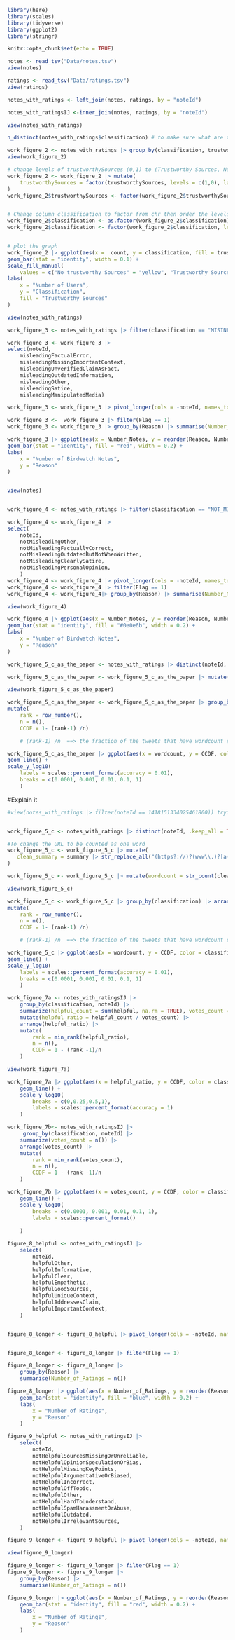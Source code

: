 ```r
library(here)
library(scales)
library(tidyverse)
library(ggplot2)
library(stringr)

knitr::opts_chunk$set(echo = TRUE)
```


```r
notes <- read_tsv("Data/notes.tsv")
view(notes)

ratings <- read_tsv("Data/ratings.tsv")
view(ratings)

notes_with_ratings <- left_join(notes, ratings, by = "noteId") 

notes_with_ratingsIJ <-inner_join(notes, ratings, by = "noteId")

view(notes_with_ratings)

```

```r
n_distinct(notes_with_ratings$classification) # to make sure what are the possible options for this column 

work_figure_2 <- notes_with_ratings |> group_by(classification, trustworthySources) |> summarise(count = n_distinct(noteId))
view(work_figure_2)

# change levels of trustworthySources (0,1) to (Trustworthy Sources, No trustworthy Sources) then order the levels for the graph 
work_figure_2 <- work_figure_2 |> mutate(
    trustworthySources = factor(trustworthySources, levels = c(1,0), labels =  c("Trustworthy Sources" , "No trustworthy Sources"))
) 
work_figure_2$trustworthySources <- factor(work_figure_2$trustworthySources, levels = c("No trustworthy Sources", "Trustworthy Sources"))


# Change column classification to factor from chr then order the levels for the graph
work_figure_2$classification <- as.factor(work_figure_2$classification)
work_figure_2$classification <- factor(work_figure_2$classification, levels = c("NOT_MISLEADING", "MISINFORMED_OR_POTENTIALLY_MISLEADING"))


# plot the graph 
work_figure_2 |> ggplot(aes(x =  count, y = classification, fill = trustworthySources)) +
geom_bar(stat = "identity", width = 0.1) + 
scale_fill_manual(
    values = c("No trustworthy Sources" = "yellow", "Trustworthy Sources" = "#4141db")) + 
labs(
    x = "Number of Users", 
    y = "Classification", 
    fill = "Trustworthy Sources"
)
```


```r

view(notes_with_ratings)

work_figure_3 <- notes_with_ratings |> filter(classification == "MISINFORMED_OR_POTENTIALLY_MISLEADING")

work_figure_3 <- work_figure_3 |> 
select(noteId, 
    misleadingFactualError, 
    misleadingMissingImportantContext,
    misleadingUnverifiedClaimAsFact, 
    misleadingOutdatedInformation, 
    misleadingOther, 
    misleadingSatire, 
    misleadingManipulatedMedia) 

work_figure_3 <- work_figure_3 |> pivot_longer(cols = -noteId, names_to = "Reason", values_to = "Flag")

work_figure_3 <-  work_figure_3 |> filter(Flag == 1)
work_figure_3 <- work_figure_3 |> group_by(Reason) |> summarise(Number_Notes = n_distinct(noteId))

work_figure_3 |> ggplot(aes(x = Number_Notes, y = reorder(Reason, Number_Notes))) +
geom_bar(stat = "identity", fill = "red", width = 0.2) + 
labs(
    x = "Number of Birdwatch Notes", 
    y = "Reason"
)



```


```r

view(notes)


work_figure_4 <- notes_with_ratings |> filter(classification == "NOT_MISLEADING")

work_figure_4 <- work_figure_4 |> 
select(
    noteId,
    notMisleadingOther, 
    notMisleadingFactuallyCorrect, 
    notMisleadingOutdatedButNotWhenWritten, 
    notMisleadingClearlySatire, 
    notMisleadingPersonalOpinion, 
    )
work_figure_4 <- work_figure_4 |> pivot_longer(cols = -noteId, names_to = "Reason", values_to = "Flag")
work_figure_4 <- work_figure_4 |> filter(Flag == 1)
work_figure_4 <- work_figure_4|> group_by(Reason) |> summarise(Number_Notes = n_distinct(noteId))

view(work_figure_4)

work_figure_4 |> ggplot(aes(x = Number_Notes, y = reorder(Reason, Number_Notes))) +
geom_bar(stat = "identity", fill = "#0e0e6b", width = 0.2) + 
labs(
    x = "Number of Birdwatch Notes", 
    y = "Reason"
)

```

```r

work_figure_5_c_as_the_paper <- notes_with_ratings |> distinct(noteId, .keep_all = TRUE)

work_figure_5_c_as_the_paper <- work_figure_5_c_as_the_paper |> mutate(wordcount = str_count(summary, boundary("word")))

view(work_figure_5_c_as_the_paper)

work_figure_5_c_as_the_paper <- work_figure_5_c_as_the_paper |> group_by(classification) |> arrange(wordcount) |> 
mutate(
    rank = row_number(), 
    n = n(), 
    CCDF = 1- (rank-1) /n)

    # (rank-1) /n  ==> the fraction of the tweets that have wordcount smaller than the current 

work_figure_5_c_as_the_paper |> ggplot(aes(x = wordcount, y = CCDF, color = classification)) + 
geom_line() + 
scale_y_log10(
    labels = scales::percent_format(accuracy = 0.01), 
    breaks = c(0.0001, 0.001, 0.01, 0.1, 1)
    )
```


#Explain it

```r

#view(notes_with_ratings |> filter(noteId == 1418151334025461800)) trying something


work_figure_5_c <- notes_with_ratings |> distinct(noteId, .keep_all = TRUE)

#To change the URL to be counted as one word
work_figure_5_c <- work_figure_5_c |> mutate(
   clean_summary = summary |> str_replace_all("(https?://)?(www\\.)?[a-zA-Z0-9.-]+\\.[a-zA-Z]{2,}[^\\s]*", "URL")
)

work_figure_5_c <- work_figure_5_c |> mutate(wordcount = str_count(clean_summary, boundary("word")))

view(work_figure_5_c)

work_figure_5_c <- work_figure_5_c |> group_by(classification) |> arrange(wordcount) |> 
mutate(
    rank = row_number(), 
    n = n(), 
    CCDF = 1- (rank-1) /n)

    # (rank-1) /n  ==> the fraction of the tweets that have wordcount smaller than the current 

work_figure_5_c |> ggplot(aes(x = wordcount, y = CCDF, color = classification)) + 
geom_line() + 
scale_y_log10(
    labels = scales::percent_format(accuracy = 0.01), 
    breaks = c(0.0001, 0.001, 0.01, 0.1, 1)
    )
```



```r
work_figure_7a <- notes_with_ratingsIJ |> 
    group_by(classification, noteId) |>
    summarize(helpful_count = sum(helpful, na.rm = TRUE), votes_count = n()) |>
    mutate(helpful_ratio = helpful_count / votes_count) |>
    arrange(helpful_ratio) |>
    mutate(
        rank = min_rank(helpful_ratio), 
        n = n(), 
        CCDF = 1 - (rank -1)/n
    )

view(work_figure_7a)

work_figure_7a |> ggplot(aes(x = helpful_ratio, y = CCDF, color = classification)) +
    geom_line() +  
    scale_y_log10(
        breaks = c(0,0.25,0.5,1), 
        labels = scales::percent_format(accuracy = 1)
    )
```

```r

work_figure_7b<- notes_with_ratingsIJ |>
     group_by(classification, noteId) |>
    summarize(votes_count = n()) |>
    arrange(votes_count) |>
    mutate(
        rank = min_rank(votes_count), 
        n = n(), 
        CCDF = 1 - (rank -1)/n
    )

work_figure_7b |> ggplot(aes(x = votes_count, y = CCDF, color = classification)) +
    geom_line() +
    scale_y_log10(
        breaks = c(0.0001, 0.001, 0.01, 0.1, 1),
        labels = scales::percent_format()
        
    )
```

```r
figure_8_helpful <- notes_with_ratingsIJ |>
    select(
        noteId,
        helpfulOther,
        helpfulInformative,
        helpfulClear,
        helpfulEmpathetic,
        helpfulGoodSources,
        helpfulUniqueContext,
        helpfulAddressesClaim,
        helpfulImportantContext,
    )


figure_8_longer <- figure_8_helpful |> pivot_longer(cols = -noteId, names_to = "Reason", values_to = "Flag")


figure_8_longer <- figure_8_longer |> filter(Flag == 1)

figure_8_longer <- figure_8_longer |>
    group_by(Reason) |>
    summarise(Number_of_Ratings = n())

figure_8_longer |> ggplot(aes(x = Number_of_Ratings, y = reorder(Reason, Number_of_Ratings))) +
    geom_bar(stat = "identity", fill = "blue", width = 0.2) +
    labs(
        x = "Number of Ratings",
        y = "Reason"
    )
```

```r
figure_9_helpful <- notes_with_ratingsIJ |>
    select(
        noteId,
        notHelpfulSourcesMissingOrUnreliable,
        notHelpfulOpinionSpeculationOrBias,
        notHelpfulMissingKeyPoints,
        notHelpfulArgumentativeOrBiased,
        notHelpfulIncorrect,
        notHelpfulOffTopic,
        notHelpfulOther,
        notHelpfulHardToUnderstand,
        notHelpfulSpamHarassmentOrAbuse,
        notHelpfulOutdated,
        notHelpfulIrrelevantSources,
    )

figure_9_longer <- figure_9_helpful |> pivot_longer(cols = -noteId, names_to = "Reason", values_to = "Flag")

view(figure_9_longer)

figure_9_longer <- figure_9_longer |> filter(Flag == 1)
figure_9_longer <- figure_9_longer |>
    group_by(Reason) |>
    summarise(Number_of_Ratings = n())

figure_9_longer |> ggplot(aes(x = Number_of_Ratings, y = reorder(Reason, Number_of_Ratings))) +
    geom_bar(stat = "identity", fill = "red", width = 0.2) +
    labs(
        x = "Number of Ratings",
        y = "Reason"
    )
```



